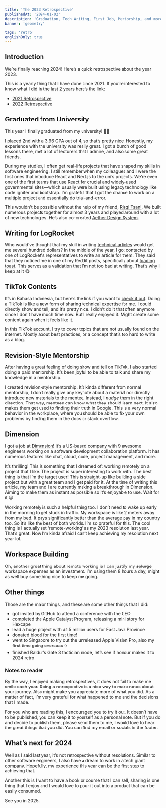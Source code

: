 ```yaml
---
title: 'The 2023 Retrospective'
publishedAt: '2024-01-02'
description: 'Graduation, Tech Writing, First Job, Mentorship, and more!'
banner: 'geometry'

tags: 'retro'
englishOnly: true
---
```


## Introduction

We’re finally reaching 2024! Here’s a quick retrospective about the year 2023.

This is a yearly thing that I have done since 2021. If you’re interested to know what I did in the last 2 years here’s the link:

- [2021 Retrospective](https://nameName.com/blog/2021-retrospective)
- [2022 Retrospective](https://nameName.com/blog/2022-retrospective)

## Graduated from University

This year I finally graduated from my university! 👨‍🎓

I placed 2nd with a 3.96 GPA out of 4, so that’s pretty nice. Honestly, my experience with the university was really great. I got a bunch of good lessons there, met a lot of lecturers that I admire, and also some great friends.

During my studies, I often get real-life projects that have shaped my skills in software engineering. I still remember when my colleagues and I were the first ones that introduce React and Next.js to the uni’s projects. We’re even one of the first teams that use React for crucial and widely-used governmental sites—which usually were built using legacy technology like code igniter and bootstrap. I’m grateful that I got the chance to work on a multiple project and essentially do trial-and-error.

This wouldn’t be possible without the help of my friend, [Rizqi Tsani](http://rizqitsani.com/). We built numerous projects together for almost 3 years and played around with a lot of new technologies. He’s also co-created [Aether Design System](https://aether.thcl.dev).

<SplitImage>
  <Split>
    <CloudinaryImg
      mdx
      className="!mb-0"
      publicId="nameName/blogs/2023-retrospective/Untitled"
      alt="Me graduating"
      width={1386}
      height={1848}
    />
  </Split>
  <Split>
    <CloudinaryImg
      mdx
      className="!mb-0"
      publicId="nameName/blogs/2023-retrospective/Untitled_1"
      alt="Rizqi and I at graduation"
      width={1386}
      height={1848}
    />
  </Split>
</SplitImage>

## Writing for LogRocket

Who would’ve thought that my skill in writing [technical articles](https://blog.logrocket.com/author/nameName/) would get me several hundred dollars? In the middle of the year, I got contacted by one of LogRocket's representatives to write an article for them. They said that they noticed me in one of my Reddit posts, specifically about [loading toast](https://www.reddit.com/r/reactjs/comments/qt1vur/react_loading_state_pattern_using_toast_swr/). This serves as a validation that I’m not too bad at writing. That’s why I keep at it 😋

<CloudinaryImg
  mdx
  publicId="nameName/blogs/2023-retrospective/Untitled_2"
  alt="LogRocket website showing my work"
  width={2190}
  height={1776}
/>

## TikTok Contents

It’s in Bahasa Indonesia, but here’s the link if you want to [check it out](https://www.tiktok.com/@nameName). Doing a TikTok is like a new form of sharing technical expertise for me. I could directly show and tell, and it’s pretty nice. I didn’t do it that often anymore since I don’t have much time now. But I really enjoyed it. Might create some content again when it feels like it.

<CloudinaryImg
  mdx
  publicId="nameName/blogs/2023-retrospective/CleanShot_2024-01-02_at_21.43.322x"
  alt="TikTok Profile"
  width={500}
  height={231}
/>

In this TikTok account, I try to cover topics that are not usually found on the internet. Mostly about best practices, or a concept that’s too hard to write as a blog.

## Revision-Style Mentorship

After having a great feeling of doing show and tell on TikTok, I also started doing a paid mentorship. It’s been joyful to be able to talk and share my knowledge in a mentorship.

I created revision-style mentorship. It’s kinda different from normal mentorship, I don’t really give any keynote about a material nor directly introduce new materials to the mentee. Instead, I _nudge_ them in the right direction. That way, mentees can know what they should learn next. It also makes them get used to finding their truth in Google. This is a very normal behavior in the workplace, where you should be able to fix your own problems by finding them in the docs or stack overflow.

## Dimension

I got a job at [Dimension](https://dimension.dev?ref=nameName.com)! It’s a US-based company with 9 awesome engineers working on a software development collaboration platform. It has numerous features like chat, cloud, code, project management, and more.

<CloudinaryImg
  mdx
  publicId="nameName/blogs/2023-retrospective/Untitled_3"
  alt="Dimension Landing Page"
  width={2962}
  height={2184}
/>

It’s thrilling! This is something that I dreamed of: working remotely on a project that I like. The project is super interesting to work with. The best thing is that I’m the target user! This is straight-up like building a side project but with a great team and I get paid for it. At the time of writing this article, my team and I are currently making a breakthrough in Dimension. Aiming to make them as instant as possible so it’s enjoyable to use. Wait for it 😉

Working remotely is such a helpful thing too. I don’t need to wake up early in the morning to get stuck in traffic. My workspace is like 2 meters away from my bed. It pays significantly better than the average pay in my country too. So it’s like the best of both worlds. I’m so grateful for this. The cool thing is I actually set ‘remote-working’ as my 2023 resolution last year. That’s great. Now I’m kinda afraid I can’t keep achieving my resolution next year lol.

## Workspace Building

Oh, another great thing about remote working is I can justify my ~~splurge~~ workspace expenses as an investment. I’m using them 8 hours a day, might as well buy something nice to keep me going.

<CloudinaryImg
  mdx
  publicId="nameName/blogs/2023-retrospective/Snapseed_3"
  alt="Photo of my workspace"
  width={4032}
  height={3024}
/>

## Other things

Those are the major things, and these are some other things that I did:

- got invited by GitHub to attend a conference with the CEO
- completed the Apple Catalyst Program, releasing a mini story for Hexcape
- lead a huge project with ±1.5 million users for East Java Province
- donated blood for the first time!
- went to Singapore to try out the unreleased Apple Vision Pro, also my first time going overseas ✈️
- finished Baldur’s Gate 3 tactician mode, let’s see if honour makes it to 2024 retro

### Notes to reader

By the way, I enjoyed making retrospectives, it does not fail to make me smile each year. Doing a retrospective is a nice way to make notes about your journey. Also might make you appreciate more of what you did. As a matter of fact, I’m very grateful for what happened to me and the decisions that I made.

For you who are reading this, I encouraged you to try it out. It doesn’t have to be published, you can keep it to yourself as a personal note. But if you do and decide to publish them, please send them to me, I would love to hear the great things that you did. You can find my email or socials in the footer.

## What’s next for 2024

Well as I said last year, it’s not retrospective without resolutions. Similar to other software engineers, I also have a dream to work in a tech giant company. Hopefully, my experience this year can be the first step to achieving that.

Another this is I want to have a book or course that I can sell, sharing is one thing that I enjoy and I would love to pour it out into a product that can be easily consumed.

See you in 2025.
